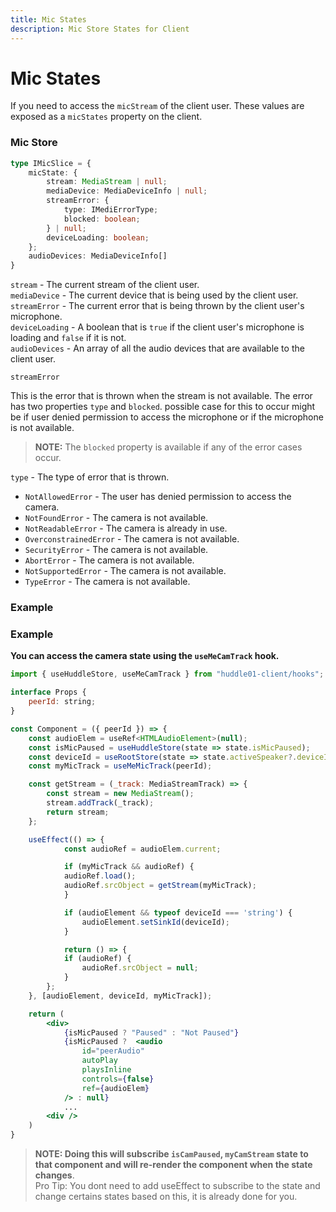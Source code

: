 ```yaml
---
title: Mic States
description: Mic Store States for Client
---
```


# Mic States

If you need to access the `micStream` of the client user. These values are exposed as a `micStates` property on the client.

### Mic Store

```typescript
type IMicSlice = {
    micState: {
        stream: MediaStream | null;
        mediaDevice: MediaDeviceInfo | null;
        streamError: {
            type: IMediErrorType;
            blocked: boolean;
        } | null;
        deviceLoading: boolean;
    };
    audioDevices: MediaDeviceInfo[]
}
```

`stream` - The current stream of the client user.<br />
`mediaDevice` - The current device that is being used by the client user.<br />
`streamError` - The current error that is being thrown by the client user's microphone.<br />
`deviceLoading` - A boolean that is `true` if the client user's microphone is loading and `false` if it is not.<br />
`audioDevices` - An array of all the audio devices that are available to the client user.<br />

`streamError`

This is the error that is thrown when the stream is not available. The error has two properties `type` and `blocked`.
possible case for this to occur might be if user denied permission to access the microphone or if the microphone is not available.

> **NOTE:** The `blocked` property is available if any of the error cases occur.

`type` - The type of error that is thrown.<br />

- `NotAllowedError` - The user has denied permission to access the camera.
- `NotFoundError` - The camera is not available.
- `NotReadableError` - The camera is already in use.
- `OverconstrainedError` - The camera is not available.
- `SecurityError` - The camera is not available.
- `AbortError` - The camera is not available.
- `NotSupportedError` - The camera is not available.
- `TypeError` - The camera is not available.

### Example

### Example

**You can access the camera state using the `useMeCamTrack` hook.**

```jsx
import { useHuddleStore, useMeCamTrack } from "huddle01-client/hooks";

interface Props {
    peerId: string;
}

const Component = ({ peerId }) => {
    const audioElem = useRef<HTMLAudioElement>(null);
    const isMicPaused = useHuddleStore(state => state.isMicPaused);
    const deviceId = useRootStore(state => state.activeSpeaker?.deviceId);
    const myMicTrack = useMeMicTrack(peerId);

    const getStream = (_track: MediaStreamTrack) => {
        const stream = new MediaStream();
        stream.addTrack(_track);
        return stream;
    };

    useEffect(() => {
            const audioRef = audioElem.current;

            if (myMicTrack && audioRef) {
            audioRef.load();
            audioRef.srcObject = getStream(myMicTrack);
            }

            if (audioElement && typeof deviceId === 'string') {
                audioElement.setSinkId(deviceId);
            }

            return () => {
            if (audioRef) {
                audioRef.srcObject = null;
            }
        };
    }, [audioElement, deviceId, myMicTrack]);

    return (
        <div>
            {isMicPaused ? "Paused" : "Not Paused"}
            {isMicPaused ?  <audio
                id="peerAudio"
                autoPlay
                playsInline
                controls={false}
                ref={audioElem}
            /> : null}
            ...
        <div />
    )
}

```

> **NOTE: Doing this will subscribe `isCamPaused`, `myCamStream` state to that component and will re-render the component when the state changes**. <br />
> Pro Tip: You dont need to add useEffect to subscribe to the state and change certains states based on this, it is already done for you.
